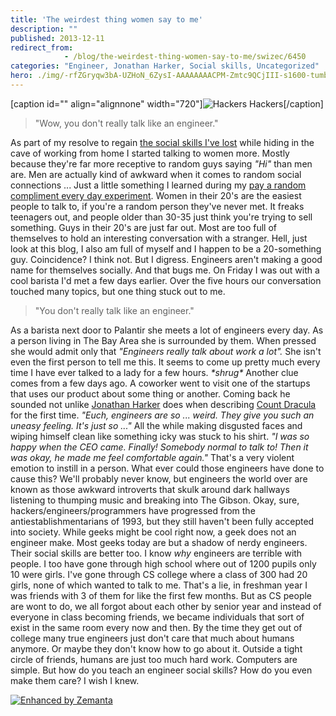 ```yaml
---
title: 'The weirdest thing women say to me'
description: ""
published: 2013-12-11
redirect_from: 
            - /blog/the-weirdest-thing-women-say-to-me/swizec/6450
categories: "Engineer, Jonathan Harker, Social skills, Uncategorized"
hero: ./img/-rfZGryqw3bA-UZHoN_6ZysI-AAAAAAAACPM-Zmtc9QCjIII-s1600-tumblr_mlzp3qgHss1s5xo13o5_r1_1280.jpg
---
```

\[caption id=&quot;&quot; align=&quot;alignnone&quot; width=&quot;720&quot;]![Hackers](./img/-rfZGryqw3bA-UZHoN_6ZysI-AAAAAAAACPM-Zmtc9QCjIII-s1600-tumblr_mlzp3qgHss1s5xo13o5_r1_1280.jpg) Hackers\[/caption]

> &quot;Wow, you don&#x27;t really talk like an engineer.&quot;

As part of my resolve to regain [the social skills I&#x27;ve lost](http://swizec.com/blog/how-i-accidentally-lost-my-social-skills/swizec/6434) while hiding in the cave of working from home I started talking to women more. Mostly because they&#x27;re far more receptive to random guys saying _&quot;Hi&quot;_ than men are. Men are actually kind of awkward when it comes to random social connections ... Just a little something I learned during my [pay a random compliment every day experiment](http://swizec.com/blog/can-you-pay-one-compliment-to-one-stranger-every-day/swizec/4449). Women in their 20&#x27;s are the easiest people to talk to, if you&#x27;re a random person they&#x27;ve never met. It freaks teenagers out, and people older than 30-35 just think you&#x27;re trying to sell something. Guys in their 20&#x27;s are just far out. Most are too full of themselves to hold an interesting conversation with a stranger. Hell, just look at this blog, I also am full of myself and I happen to be a 20-something guy. Coincidence? I think not. But I digress. Engineers aren&#x27;t making a good name for themselves socially. And that bugs me. On Friday I was out with a cool barista I&#x27;d met a few days earlier. Over the five hours our conversation touched many topics, but one thing stuck out to me.

> &quot;You don&#x27;t really talk like an engineer.&quot;

As a barista next door to Palantir she meets a lot of engineers every day. As a person living in The Bay Area she is surrounded by them. When pressed she would admit only that _&quot;Engineers really talk about work a lot&quot;._ She isn&#x27;t even the first person to tell me this. It seems to come up pretty much every time I have ever talked to a lady for a few hours. _\*shrug\*_ Another clue comes from a few days ago. A coworker went to visit one of the startups that uses our product about some thing or another. Coming back he sounded not unlike [Jonathan Harker](http://en.wikipedia.org/wiki/Jonathan_Harker "Jonathan Harker") does when describing [Count Dracula](http://en.wikipedia.org/wiki/Count_Dracula "Count Dracula") for the first time. _&quot;Euch, engineers are so ... weird. They give you such an uneasy feeling. It&#x27;s just so ...&quot;_ All the while making disgusted faces and wiping himself clean like something icky was stuck to his shirt. _&quot;I was so happy when the CEO came. Finally! Somebody normal to talk to! Then it was okay, he made me feel comfortable again.&quot;_ That&#x27;s a very violent emotion to instill in a person. What ever could those engineers have done to cause this? We&#x27;ll probably never know, but engineers the world over are known as those awkward introverts that skulk around dark hallways listening to thumping music and breaking into The Gibson. Okay, sure, hackers/engineers/programmers have progressed from the antiestablishmentarians of 1993, but they still haven&#x27;t been fully accepted into society. While geeks might be cool right now, a geek does not an engineer make. Most geeks today are but a shadow of nerdy engineers. Their social skills are better too. I know _why_ engineers are terrible with people. I too have gone through high school where out of 1200 pupils only 10 were girls. I&#x27;ve gone through CS college where a class of 300 had 20 girls, none of which wanted to talk to me. That&#x27;s a lie, in freshman year I was friends with 3 of them for like the first few months. But as CS people are wont to do, we all forgot about each other by senior year and instead of everyone in class becoming friends, we became individuals that sort of exist in the same room every now and then. By the time they get out of college many true engineers just don&#x27;t care that much about humans anymore. Or maybe they don&#x27;t know how to go about it. Outside a tight circle of friends, humans are just too much hard work. Computers are simple. But how do you teach an engineer social skills? How do you even make them care? I wish I knew.

[![Enhanced by Zemanta](http://img.zemanta.com/zemified_e.png?x-id=cd148705-bb67-44a1-8fbf-e84f9d64a56c)](http://www.zemanta.com/?px "Enhanced by Zemanta")